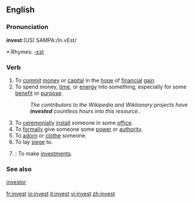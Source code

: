 ==English==

===Pronunciation===
'''invest''':(US) SAMPA:/In.vEst/
*:Rhymes: [[Rhymes:English:-ɛst|-ɛst]]

===Verb===
{{en-verb}}

# To [[commit]] [[money]] or [[capital]] in the [[hope]] of [[financial]] [[gain]].
# To spend money, [[time]], or [[energy]] into something, especially for some [[benefit]] or [[purpose]].
#:''The contributors to the Wikipedia and Wiktionary projects have '''invested''' countless hours into this resource..''
# To [[ceremonially]] [[install]] someone in some [[office]].
# To [[formally]] give someone some [[power]] or [[authority]].
# To [[adorn]] or [[clothe]] someone.
# To lay [[siege]] to.
# {{intransitive}}: To make [[investments]].

===See also===
[[investor]]

[[fr:invest]]
[[io:invest]]
[[it:invest]]
[[vi:invest]]
[[zh:invest]]